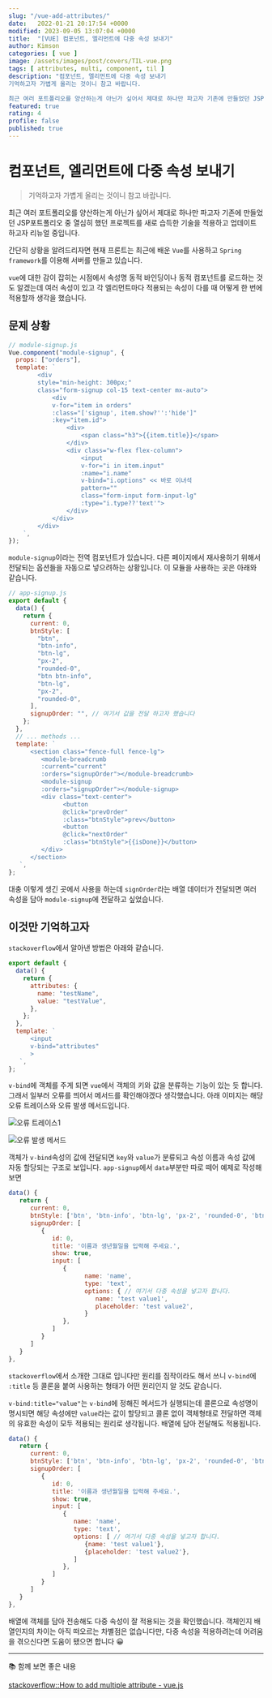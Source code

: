 ```yaml
---
slug: "/vue-add-attributes/"
date:   2022-01-21 20:17:54 +0000
modified: 2023-09-05 13:07:04 +0000
title:  "[VUE] 컴포넌트, 엘리먼트에 다중 속성 보내기"
author: Kimson
categories: [ vue ]
image: /assets/images/post/covers/TIL-vue.png
tags: [ attributes, multi, component, til ]
description: "컴포넌트, 엘리먼트에 다중 속성 보내기
기억하고자 가볍게 올리는 것이니 참고 바랍니다.

최근 여러 포트폴리오를 양산하는게 아닌가 싶어서 제대로 하나만 파고자 기존에 만들었던 JSP포트폴리오 중 열심히 했던 프로젝트를 새로 습득한 기술을 적용하고 업데이트 하고자 리뉴얼 중입니다."
featured: true
rating: 4
profile: false
published: true
---
```


# 컴포넌트, 엘리먼트에 다중 속성 보내기

> 기억하고자 가볍게 올리는 것이니 참고 바랍니다.

최근 여러 포트폴리오를 양산하는게 아닌가 싶어서 제대로 하나만 파고자 기존에 만들었던 JSP포트폴리오 중 열심히 했던 프로젝트를 새로 습득한 기술을 적용하고 업데이트 하고자 리뉴얼 중입니다.

간단히 상황을 알려드리자면 현재 프론트는 최근에 배운 `Vue`를 사용하고 `Spring framework`를 이용해 서버를 만들고 있습니다.

`vue`에 대한 감이 잡히는 시점에서 속성명 동적 바인딩이나 동적 컴포넌트를 로드하는 것도 알겠는데 여러 속성이 있고 각 엘리먼트마다 적용되는 속성이 다를 때 어떻게 한 번에 적용할까 생각을 했습니다.

## 문제 상황

```javascript
// module-signup.js
Vue.component("module-signup", {
  props: ["orders"],
  template: `
        <div
        style="min-height: 300px;"
        class="form-signup col-15 text-center mx-auto">
            <div
            v-for="item in orders"
            :class="['signup', item.show?'':'hide']"
            :key="item.id">
                <div>
                    <span class="h3">{{item.title}}</span>
                </div>
                <div class="w-flex flex-column">
                    <input
                    v-for="i in item.input"
                    :name="i.name"
                    v-bind="i.options" << 바로 이녀석
                    pattern=""
                    class="form-input form-input-lg"
                    :type="i.type??'text'">
                </div>
            </div>
        </div>
    `,
});
```

`module-signup`이라는 전역 컴포넌트가 있습니다. 다른 페이지에서 재사용하기 위해서 전달되는 옵션들을 자동으로 넣으려하는 상황입니다. 이 모듈을 사용하는 곳은 아래와 같습니다.

```javascript
// app-signup.js
export default {
  data() {
    return {
      current: 0,
      btnStyle: [
        "btn",
        "btn-info",
        "btn-lg",
        "px-2",
        "rounded-0",
        "btn btn-info",
        "btn-lg",
        "px-2",
        "rounded-0",
      ],
      signupOrder: "", // 여기서 값을 전달 하고자 했습니다
    };
  },
  // ... methods ...
  template: `
      <section class="fence-full fence-lg">
         <module-breadcrumb
         :current="current"
         :orders="signupOrder"></module-breadcrumb>
         <module-signup
         :orders="signupOrder"></module-signup>
         <div class="text-center">
               <button
               @click="prevOrder"
               :class="btnStyle">prev</button>
               <button
               @click="nextOrder"
               :class="btnStyle">{{isDone}}</button>
         </div>
      </section>
   `,
};
```

대충 이렇게 생긴 곳에서 사용을 하는데 `signOrder`라는 배열 데이터가 전달되면 여러 속성을 담아 `module-signup`에 전달하고 싶었습니다.

## 이것만 기억하고자

`stackoverflow`에서 알아낸 방법은 아래와 같습니다.

```javascript
export default {
  data() {
    return {
      attributes: {
        name: "testName",
        value: "testValue",
      },
    };
  },
  template: `
      <input
      v-bind="attributes"
      >
   `,
};
```

`v-bind`에 객체를 주게 되면 `vue`에서 객체의 키와 값을 분류하는 기능이 있는 듯 합니다. 그래서 일부러 오류를 띄어서 메서드를 확인해야겠다 생각했습니다. 아래 이미지는 해당 오류 트레이스와 오류 발생 메서드입니다.

![오류 트레이스1](/assets/images/post/vue/attributes/attrs01.png)

![오류 발생 메서드](/assets/images/post/vue/attributes/attrs02.png)

객체가 `v-bind`속성의 값에 전달되면 `key`와 `value`가 분류되고 속성 이름과 속성 값에 자동 할당되는 구조로 보입니다. `app-signup`에서 `data`부분만 따로 떼어 예제로 작성해보면

```javascript
data() {
   return {
      current: 0,
      btnStyle: ['btn', 'btn-info', 'btn-lg', 'px-2', 'rounded-0', 'btn btn-info', 'btn-lg', 'px-2', 'rounded-0'],
      signupOrder: [
         {
            id: 0,
            title: '이름과 생년월일을 입력해 주세요.',
            show: true,
            input: [
               {
                     name: 'name',
                     type: 'text',
                     options: { // 여기서 다중 속성을 넣고자 합니다.
                        name: 'test value1',
                        placeholder: 'test value2',
                     }
               },
            ]
         }
      ]
   }
},
```

`stackoverflow`에서 소개한 그대로 입니다만 원리를 짐작이라도 해서 쓰니 `v-bind`에 `:title` 등 콜론을 붙여 사용하는 형태가 어떤 원리인지 알 것도 같습니다.

`v-bind:title="value"`는 `v-bind`에 정해진 메서드가 실행되는데 콜론으로 속성명이 명시되면 해당 속성에만 `value`라는 값이 할당되고 콜론 없이 객체형태로 전달하면 객체의 유효한 속성이 모두 적용되는 원리로 생각됩니다. 배열에 담아 전달해도 적용됩니다.

```javascript
data() {
   return {
      current: 0,
      btnStyle: ['btn', 'btn-info', 'btn-lg', 'px-2', 'rounded-0', 'btn btn-info', 'btn-lg', 'px-2', 'rounded-0'],
      signupOrder: [
         {
            id: 0,
            title: '이름과 생년월일을 입력해 주세요.',
            show: true,
            input: [
               {
                  name: 'name',
                  type: 'text',
                  options: [ // 여기서 다중 속성을 넣고자 합니다.
                     {name: 'test value1'},
                     {placeholder: 'test value2'},
                  ]
               },
            ]
         }
      ]
   }
},
```

배열에 객체를 담아 전송해도 다중 속성이 잘 적용되는 것을 확인했습니다. 객체인지 배열인지의 차이는 아직 떠오르는 차별점은 없습니다만, 다중 속성을 적용하려는데 어려움을 겪으신다면 도움이 됐으면 합니다 😀

---

📚 함께 보면 좋은 내용

[stackoverflow::How to add multiple attribute - vue.js](https://stackoverflow.com/questions/46741537/how-to-add-multiple-attribute-vue-js)
